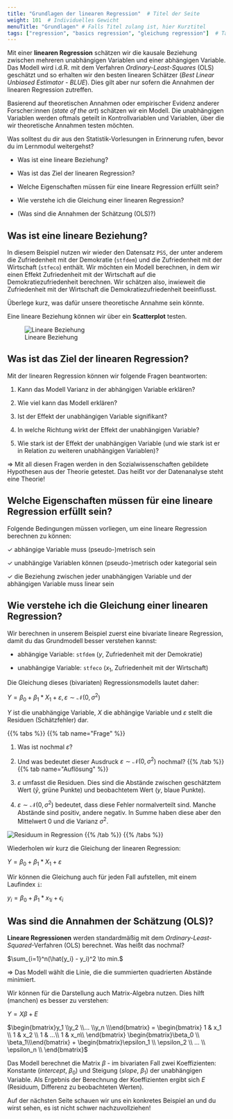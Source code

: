 ```yaml
---
title: "Grundlagen der linearen Regression"  # Titel der Seite
weight: 101  # Individuelles Gewicht 
menuTitle: "Grundlagen" # Falls Titel zulang ist, hier Kurztitel
tags: ["regression", "basics regression", "gleichung regression"]  # Tags hiereinsetzen; Kurzwort, was auf der Seite passsiert
---
```


Mit einer **linearen Regression** schätzen wir die kausale Beziehung zwischen mehreren unabhängigen Variablen und einer abhängigen Variable. Das Modell wird i.d.R. mit dem Verfahren  *Ordinary-Least-Squares* (OLS) geschätzt und so erhalten wir den besten linearen Schätzer (*Best Linear Unbiased Estimator - BLUE*). Dies gilt aber nur sofern die Annahmen der linearen Regression zutreffen.

Basierend auf theoretischen Annahmen oder empirischer Evidenz anderer Forscher:innen (*state of the art*) schätzen wir ein Modell. Die unabhängigen Variablen werden oftmals geteilt in Kontrollvariablen und Variablen, über die wir theoretische Annahmen testen möchten. 

Was solltest du dir aus den Statistik-Vorlesungen in Erinnerung rufen, bevor du im Lernmodul weitergehst?

- Was ist eine lineare Beziehung?

- Was ist das Ziel der linearen Regression?

- Welche Eigenschaften müssen für eine lineare Regression erfüllt sein?

- Wie verstehe ich die Gleichung einer linearen Regression?

- (Was sind die Annahmen der Schätzung (OLS)?)

## Was ist eine lineare Beziehung?
In diesem Beispiel nutzen wir wieder den Datensatz `PSS`, der unter anderem die Zufriedenheit mit der Demokratie (`stfdem`) und die Zufriedenheit mit der Wirtschaft (`stfeco`) enthält. Wir möchten ein Modell berechnen, in dem wir einen Effekt Zufriedenheit mit der Wirtschaft auf die Demokratiezufriedenheit berechnen. Wir schätzen also, inwieweit die Zufriedenheit mit der Wirtschaft die Demokratiezufriedenheit beeinflusst.

Überlege kurz, was dafür unsere theoretische Annahme sein könnte.

Eine lineare Beziehung können wir über ein **Scatterplot** testen.

![Lineare Beziehung](../img/reg1.png)

## Was ist das Ziel der linearen Regression?
Mit der linearen Regression können wir folgende Fragen beantworten:

1. Kann das Modell Varianz in der abhängigen Variable erklären?

2. Wie viel kann das Modell erklären?

3. Ist der Effekt der unabhängigen Variable signifikant?

4. In welche Richtung wirkt der Effekt der unabhängigen Variable?

5. Wie stark ist der Effekt der unabhängigen Variable (und wie stark ist er in Relation zu weiteren unabhängigen Variablen)? 

$\Rightarrow$ Mit all diesen Fragen werden in den Sozialwissenschaften gebildete Hypothesen aus der Theorie getestet. Das heißt vor der Datenanalyse steht eine Theorie!

## Welche Eigenschaften müssen für eine lineare Regression erfüllt sein?
Folgende Bedingungen müssen vorliegen, um eine lineare Regression berechnen zu können:

$\checkmark$ abhängige Variable muss (pseudo-)metrisch sein

$\checkmark$ unabhängige Variablen können (pseudo-)metrisch oder kategorial sein

$\checkmark$ die Beziehung zwischen jeder unabhängigen Variable und der abhängigen Variable muss linear sein

## Wie verstehe ich die Gleichung einer linearen Regression?
Wir berechnen in unserem Beispiel zuerst eine bivariate lineare Regression, damit du das Grundmodell besser verstehen kannst:

- abhängige Variable: `stfdem` ($y$, Zufriedenheit mit der Demokratie)

- unabhängige Variable: `stfeco` ($x_1$, Zufriedenheit mit der Wirtschaft)

Die Gleichung dieses (bivariaten) Regressionsmodells lautet daher:

$Y = \beta_0 + \beta_1 * X_1 + \varepsilon, \varepsilon \sim \mathcal{N}(0, \sigma^2)$

$Y$ ist die unabhängige Variable, $X$ die abhängige Variable und $\varepsilon$ stellt die Residuen (Schätzfehler) dar.  

{{% tabs %}}
{{% tab name=\"Frage\" %}}

1. Was ist nochmal $\varepsilon$?

2. Und was bedeutet dieser Ausdruck $\varepsilon \sim \mathcal{N}(0, \sigma^2)$ nochmal?
{{% /tab %}}
{{% tab name=\"Auflösung\" %}}
1. $\varepsilon$ umfasst die Residuen. Dies sind die Abstände zwischen geschätztem Wert ($\hat{y}$, grüne Punkte) und beobachtetem Wert ($y$, blaue Punkte).

2. $\varepsilon \sim \mathcal{N}(0, \sigma^2)$ bedeutet, dass diese Fehler normalverteilt sind. Manche Abstände sind positiv, andere negativ. In Summe haben diese aber den Mittelwert $0$ und die Varianz $\sigma^2$.

![Residuum in Regression](../img/reg4.png)
{{% /tab %}}
{{% /tabs %}}

Wiederholen wir kurz die Gleichung der linearen Regression:

$Y = \beta_0 + \beta_1*X_1 + \varepsilon$

Wir können die Gleichung auch für jeden Fall aufstellen, mit einem Laufindex `i`: 

$y_i = \beta_0 + \beta_1 * {x_1}_i + \epsilon_i$

## Was sind die Annahmen der Schätzung (OLS)?
**Lineare Regressionen** werden standardmäßig mit dem *Ordinary-Least-Squared*-Verfahren (OLS) berechnet. Was heißt das nochmal?

$\sum_{i=1}^n(\hat{y_i} - y_i)^2 \to min.$

$\Rightarrow$ Das Modell wählt die Linie, die die summierten quadrierten Abstände minimiert.

Wir können für die Darstellung auch Matrix-Algebra nutzen. Dies hilft (manchen) es besser zu verstehen:

$Y = X\beta + E$

$\begin{bmatrix}y_1 \\y_2 \\... \\y_n \\\end{bmatrix} = \begin{bmatrix} 1 & x_1 \\ 1 & x_2 \\ 1 & ...\\ 1 & x_n\\ \end{bmatrix} \begin{bmatrix}\beta_0 \\ \beta_1\\\end{bmatrix} + \begin{bmatrix}\epsilon_1 \\ \epsilon_2 \\ ... \\ \epsilon_n \\ \end{bmatrix}$

Das Modell berechnet die Matrix $\beta$ - im bivariaten Fall zwei Koeffizienten: Konstante (*intercept*, $\beta_0$) und Steigung (*slope*, $\beta_1$) der unabhängigen Variable. Als Ergebnis der Berechnung der Koeffizienten ergibt sich $E$ (Residuum, Differenz zu beobachteten Werten). 

Auf der nächsten Seite schauen wir uns ein konkretes Beispiel an und du wirst sehen, es ist nicht schwer nachzuvollziehen!
